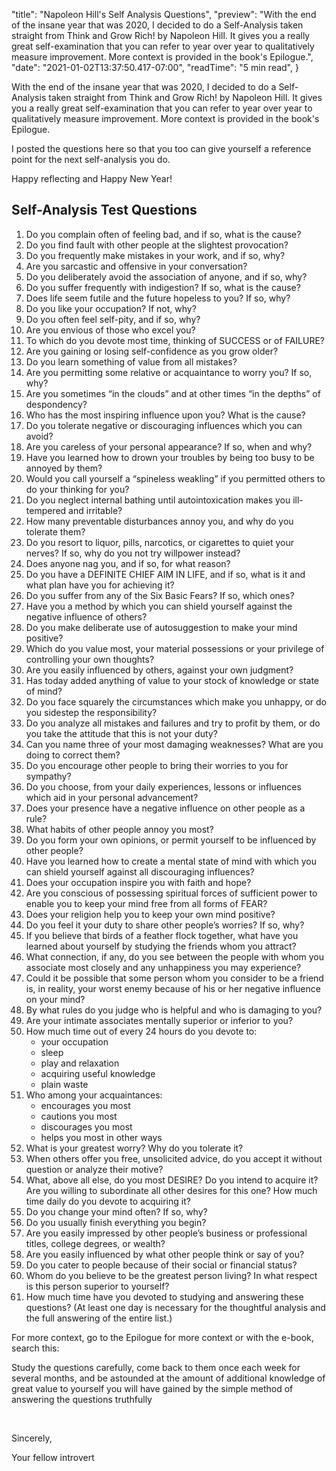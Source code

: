 
  "title": "Napoleon Hill's Self Analysis Questions",
  "preview": "With the end of the insane year that was 2020, I decided to do a Self-Analysis taken straight from Think and Grow Rich! by Napoleon Hill. It gives you a really great self-examination that you can refer to year over year to qualitatively measure improvement. More context is provided in the book's Epilogue.",
  "date": "2021-01-02T13:37:50.417-07:00",
  "readTime": "5 min read",
}


<div className={styles.postContent}>
  <p><span className={styles.lead}>W</span>ith the end of the insane year that was 2020, I decided to do a Self-Analysis taken straight from Think and Grow Rich! by Napoleon Hill. It gives you a really great self-examination that you can refer to year over year to qualitatively measure improvement. More context is provided in the book&#39;s Epilogue.</p>
  <p>I posted the questions here so that you too can give yourself a reference point for the next self-analysis you do.</p>
  <p>Happy reflecting and Happy New Year!</p>
  <h2 id="self-analysis-test-questions">Self-Analysis Test Questions</h2>
  <ol>
    <li>Do you complain often of feeling bad, and if so, what is the cause?</li>
    <li>Do you find fault with other people at the slightest provocation?</li>
    <li>Do you frequently make mistakes in your work, and if so, why?</li>
    <li>Are you sarcastic and offensive in your conversation?</li>
    <li>Do you deliberately avoid the association of anyone, and if so, why?</li>
    <li>Do you suffer frequently with indigestion? If so, what is the cause?</li>
    <li>Does life seem futile and the future hopeless to you? If so, why?</li>
    <li>Do you like your occupation? If not, why?</li>
    <li>Do you often feel self-pity, and if so, why?</li>
    <li>Are you envious of those who excel you?</li>
    <li>To which do you devote most time, thinking of SUCCESS or of FAILURE?</li>
    <li>Are you gaining or losing self-confidence as you grow older?</li>
    <li>Do you learn something of value from all mistakes?</li>
    <li>Are you permitting some relative or acquaintance to worry you? If so, why?</li>
    <li>Are you sometimes “in the clouds” and at other times “in the depths” of despondency?</li>
    <li>Who has the most inspiring influence upon you? What is the cause?</li>
    <li>Do you tolerate negative or discouraging influences which you can avoid?</li>
    <li>Are you careless of your personal appearance? If so, when and why?</li>
    <li>Have you learned how to drown your troubles by being too busy to be annoyed by them?</li>
    <li>Would you call yourself a “spineless weakling” if you permitted others to do your thinking for you?</li>
    <li>Do you neglect internal bathing until autointoxication makes you ill-tempered and irritable?</li>
    <li>How many preventable disturbances annoy you, and why do you tolerate them?</li>
    <li>Do you resort to liquor, pills, narcotics, or cigarettes to quiet your nerves? If so, why do you not try willpower instead?</li>
    <li>Does anyone nag you, and if so, for what reason?</li>
    <li>Do you have a DEFINITE CHIEF AIM IN LIFE, and if so, what is it and what plan have you for achieving it?</li>
    <li>Do you suffer from any of the Six Basic Fears? If so, which ones?</li>
    <li>Have you a method by which you can shield yourself against the negative influence of others?</li>
    <li>Do you make deliberate use of autosuggestion to make your mind positive?</li>
    <li>Which do you value most, your material possessions or your privilege of controlling your own thoughts?</li>
    <li>Are you easily influenced by others, against your own judgment?</li>
    <li>Has today added anything of value to your stock of knowledge or state of mind?</li>
    <li>Do you face squarely the circumstances which make you unhappy, or do you sidestep the responsibility?</li>
    <li>Do you analyze all mistakes and failures and try to profit by them, or do you take the attitude that this is not your duty?</li>
    <li>Can you name three of your most damaging weaknesses? What are you doing to correct them?</li>
    <li>Do you encourage other people to bring their worries to you for sympathy?</li>
    <li>Do you choose, from your daily experiences, lessons or influences which aid in your personal advancement?</li>
    <li>Does your presence have a negative influence on other people as a rule?</li>
    <li>What habits of other people annoy you most?</li>
    <li>Do you form your own opinions, or permit yourself to be influenced by other people?</li>
    <li>Have you learned how to create a mental state of mind with which you can shield yourself against all discouraging influences?</li>
    <li>Does your occupation inspire you with faith and hope?</li>
    <li>Are you conscious of possessing spiritual forces of sufficient power to enable you to keep your mind free from all forms of FEAR?</li>
    <li>Does your religion help you to keep your own mind positive?</li>
    <li>Do you feel it your duty to share other people’s worries? If so, why?</li>
    <li>If you believe that birds of a feather flock together, what have you learned about yourself by studying the friends whom you attract?</li>
    <li>What connection, if any, do you see between the people with whom you associate most closely and any unhappiness you may experience?</li>
    <li>Could it be possible that some person whom you consider to be a friend is, in reality, your worst enemy because of his or her negative influence on your mind?</li>
    <li>By what rules do you judge who is helpful and who is damaging to you?</li>
    <li>Are your intimate associates mentally superior or inferior to you?</li>
    <li>How much time out of every 24 hours do you devote to:
      <ul>
        <li>your occupation</li>
        <li>sleep</li>
        <li>play and relaxation</li>
        <li>acquiring useful knowledge</li>
        <li>plain waste</li>
      </ul>
    </li>
    <li>Who among your acquaintances:
      <ul>
        <li>encourages you most</li>
        <li>cautions you most</li>
        <li>discourages you most</li>
        <li>helps you most in other ways</li>
      </ul>
    </li>
    <li>What is your greatest worry? Why do you tolerate it?</li>
    <li>When others offer you free, unsolicited advice, do you accept it without question or analyze their motive?</li>
    <li>What, above all else, do you most DESIRE? Do you intend to acquire it? Are you willing to subordinate all other desires for this one? How much time daily do you devote to acquiring it?</li>
    <li>Do you change your mind often? If so, why?</li>
    <li>Do you usually finish everything you begin?</li>
    <li>Are you easily impressed by other people’s business or professional titles, college degrees, or wealth?</li>
    <li>Are you easily influenced by what other people think or say of you?</li>
    <li>Do you cater to people because of their social or financial status?</li>
    <li>Whom do you believe to be the greatest person living? In what respect is this person superior to yourself?</li>
    <li>How much time have you devoted to studying and answering these questions? (At least one day is necessary for the thoughtful analysis and the full answering of the entire list.)</li>
  </ol>
  <p>For more context, go to the Epilogue for more context or with the e-book, search this:</p>
  <p>Study the questions carefully, come back to them once each week for several months, and be astounded at the amount of additional knowledge of great value to yourself you will have gained by the simple method of answering the questions truthfully</p>
  <br/>
  <p>Sincerely,</p>
  <p>Your fellow introvert</p>
</div>
